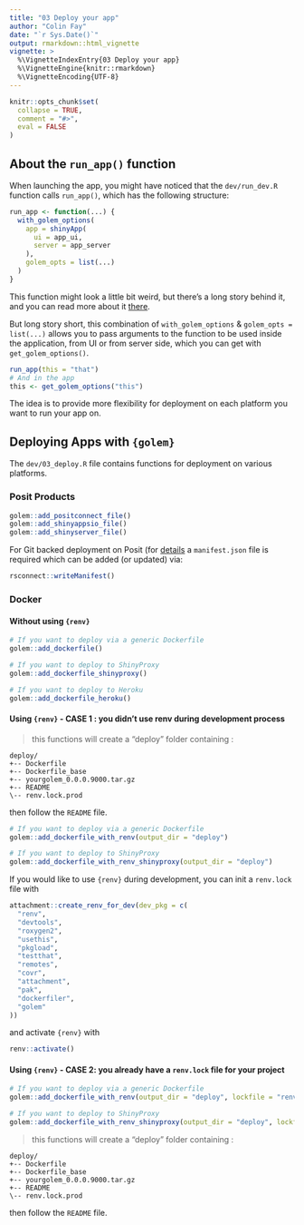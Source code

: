 ```yaml
---
title: "03 Deploy your app"
author: "Colin Fay"
date: "`r Sys.Date()`"
output: rmarkdown::html_vignette
vignette: >
  %\VignetteIndexEntry{03 Deploy your app}
  %\VignetteEngine{knitr::rmarkdown}
  %\VignetteEncoding{UTF-8}
---
```


<script type="text/javascript">
$(document).ready(function () {
  window.initializeCodeFolding("show" === "show");
});
</script>

```r
knitr::opts_chunk$set(
  collapse = TRUE,
  comment = "#>",
  eval = FALSE
)
```

## About the `run_app()` function

When launching the app, you might have noticed that the `dev/run_dev.R` function
calls `run_app()`, which has the following structure:

```r
run_app <- function(...) {
  with_golem_options(
    app = shinyApp(
      ui = app_ui,
      server = app_server
    ),
    golem_opts = list(...)
  )
}
```

This function might look a little bit weird, but there's a long story behind
it, and you can read more about it
[there](https://rtask.thinkr.fr/shinyapp-runapp-shinyappdir-difference/).

But long story short, this combination of `with_golem_options` & `golem_opts =
list(...)` allows you to pass arguments to the function to be used inside the
application, from UI or from server side, which you can get with
`get_golem_options()`.

```r
run_app(this = "that")
# And in the app
this <- get_golem_options("this")
```

The idea is to provide more flexibility for deployment on each platform you want
to run your app on.

## Deploying Apps with `{golem}`

The `dev/03_deploy.R` file contains functions for deployment on various platforms.

### Posit Products

```r
golem::add_positconnect_file()
golem::add_shinyappsio_file()
golem::add_shinyserver_file()
```

For Git backed deployment on Posit (for [details](https://docs.posit.co/connect/user/git-backed/#linking-git-to-posit-connect)
a `manifest.json` file is required which can be added (or updated) via:
```r
rsconnect::writeManifest()
```

### Docker

#### Without using `{renv}`

```r
# If you want to deploy via a generic Dockerfile
golem::add_dockerfile()

# If you want to deploy to ShinyProxy
golem::add_dockerfile_shinyproxy()

# If you want to deploy to Heroku
golem::add_dockerfile_heroku()
```

#### Using `{renv}` - CASE 1 : you didn't use renv during development process


> this functions will create a "deploy" folder containing :

```
deploy/
+-- Dockerfile
+-- Dockerfile_base
+-- yourgolem_0.0.0.9000.tar.gz
+-- README
\-- renv.lock.prod
```

then follow the `README` file.

```r
# If you want to deploy via a generic Dockerfile
golem::add_dockerfile_with_renv(output_dir = "deploy")

# If you want to deploy to ShinyProxy
golem::add_dockerfile_with_renv_shinyproxy(output_dir = "deploy")
```

If you would like to use `{renv}` during development, you can init a
`renv.lock` file with

```r
attachment::create_renv_for_dev(dev_pkg = c(
  "renv",
  "devtools",
  "roxygen2",
  "usethis",
  "pkgload",
  "testthat",
  "remotes",
  "covr",
  "attachment",
  "pak",
  "dockerfiler",
  "golem"
))
```

and activate `{renv}` with

```r
renv::activate()
```


#### Using `{renv}` - CASE 2: you already have a `renv.lock` file for your project

```r
# If you want to deploy via a generic Dockerfile
golem::add_dockerfile_with_renv(output_dir = "deploy", lockfile = "renv.lock")

# If you want to deploy to ShinyProxy
golem::add_dockerfile_with_renv_shinyproxy(output_dir = "deploy", lockfile = "renv.lock")
```

> this functions will create a "deploy" folder containing :

```
deploy/
+-- Dockerfile
+-- Dockerfile_base
+-- yourgolem_0.0.0.9000.tar.gz
+-- README
\-- renv.lock.prod
```

then follow the `README` file.
